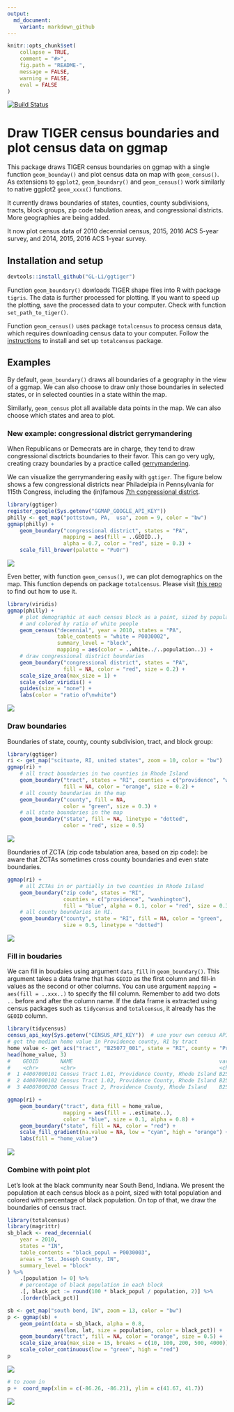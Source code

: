 ```yaml
---
output:
  md_document:
    variant: markdown_github
---
```



```r
knitr::opts_chunk$set(
    collapse = TRUE,
    comment = "#>",
    fig.path = "README-",
    message = FALSE,
    warning = FALSE,
    eval = FALSE
)
```




[![Build Status](https://travis-ci.org/GL-Li/ggtiger.svg?branch=master)](https://travis-ci.org/GL-Li/ggtiger)

# Draw TIGER census boundaries and plot census data on ggmap

This package draws TIGER census boundaries on ggmap with a single function `geom_bounday()` and plot census data on map with `geom_census()`. As extensions to `ggplot2`, `geom_boundary()` and `geom_census()` work similarly to native ggplot2 `geom_xxxx()` functions.

It currently draws boundaries of states, counties, county subdivisions, tracts, block groups, zip code tabulation areas, and congressional districts. More geographies are being added.

It now plot census data of 2010 decennial census, 2015, 2016 ACS 5-year survey, and 2014, 2015, 2016 ACS 1-year survey.


## Installation and setup

```r
devtools::install_github("GL-Li/ggtiger")
```

Function `geom_boundary()` dowloads TIGER shape files into R with package `tigris`. The data is further processed for plotting. If you want to speed up the plotting, save the processed data to your computer. Check with function `set_path_to_tiger()`. 

Function `geom_census()` uses package `totalcensus` to process census data, which requires downloading census data to your computer. Follow the [instructions](https://github.com/GL-Li/totalcensus) to install and set up `totalcensus` package.

## Examples
By default, `geom_boundary()` draws all boundaries of a geography in the view of a ggmap. We can also choose to draw only those boundaries in selected states, or in selected counties in a state within the map.

Similarly, `geom_census` plot all available data points in the map. We can also choose which states and area to plot.

### New example: congressional district gerrymandering
When Republicans or Demecrats are in charge, they tend to draw congressional disctricts boundaries to their favor. This can go very ugly, creating crazy boundaries by a practice called [gerrymandering](https://en.wikipedia.org/wiki/Gerrymandering). 

We can visualize the gerrymandering easily with `ggtiger`. The figure below shows a few congressional districts near Philadelpia in Pennsylvania for 115th Congress, including the (in)famous [7th congressional district](https://en.wikipedia.org/wiki/Pennsylvania%27s_7th_congressional_district).

```r
library(ggtiger)
register_google(Sys.getenv("GGMAP_GOOGLE_API_KEY"))
philly <- get_map("pottstown, PA,  usa", zoom = 9, color = "bw")
ggmap(philly) +
    geom_boundary("congressional district", states = "PA",
                  mapping = aes(fill = ..GEOID..),
                  alpha = 0.7, color = "red", size = 0.3) +
    scale_fill_brewer(palette = "PuOr")
```

![](figures/congressional_disctrict.png)

Even better, with function `geom_census()`, we can plot demographics on the map. This function depends on package `totalcensus`. Please visit [this repo](https://github.com/GL-Li/totalcensus) to find out how to use it.

```r
library(viridis)
ggmap(philly) +
    # plot demographic at each census block as a point, sized by population
    # and colored by ratio of white people
    geom_census("decennial", year = 2010, states = "PA",
                table_contents = "white = P0030002",
                summary_level = "block",
                mapping = aes(color = ..white../..population..)) +
    # draw congressional district boundaries
    geom_boundary("congressional district", states = "PA",
                  fill = NA, color = "red", size = 0.2) +
    scale_size_area(max_size = 1) +   
    scale_color_viridis() +
    guides(size = "none") +  
    labs(color = "ratio of\nwhite")
```

![](figures/congressional_disctrict_census.png)

### Draw boundaries
Boundaries of state, county, county subdivision, tract, and block group:
```r
library(ggtiger)
ri <- get_map("scituate, RI, united states", zoom = 10, color = "bw")
ggmap(ri) +
    # all tract boundaries in two counties in Rhode Island
    geom_boundary("tract", states = "RI", counties = c("providence", "washington"),
                  fill = NA, color = "orange", size = 0.2) +
    # all county boundaries in the map
    geom_boundary("county", fill = NA, 
                  color = "green", size = 0.3) +
    # all state boundaries in the map
    geom_boundary("state", fill = NA, linetype = "dotted", 
                  color = "red", size = 0.5)

```

![](figures/boundaries.png)

 Boundaries of ZCTA (zip code tabulation area, based on zip code): be aware that ZCTAs sometimes cross county boundaries and even state boundaries.
```r
ggmap(ri) +
    # all ZCTAs in or partially in two counties in Rhode Island
    geom_boundary("zip code", states = "RI", 
                  counties = c("providence", "washington"),
                  fill = "blue", alpha = 0.1, color = "red", size = 0.3) +
    # all county boundaries in RI. 
    geom_boundary("county", state = "RI", fill = NA, color = "green", 
                  size = 0.5, linetype = "dotted")

```

![](figures/zip_code.png)


### Fill in boudaries
We can fill in boudaies using argument `data_fill` in `geom_boundary()`. This argument takes a data frame that has `GEOID` as the first column and fill-in values as the second or other columns. You can use argument `mapping = aes(fill = ..xxx..)` to specify the fill column. Remember to add two dots `..` before and after the column name. If the data frame is extracted using census packages such as `tidycensus` and `totalcensus`, it already has the `GEOID` column.

```r
library(tidycensus)
census_api_key(Sys.getenv("CENSUS_API_KEY"))  # use your own census API key
# get the median home value in Providence county, RI by tract
home_value <- get_acs("tract", "B25077_001", state = "RI", county = "Providence") 
head(home_value, 3)
#    GEOID       NAME                                               variable   estimate   moe
#    <chr>       <chr>                                              <chr>         <dbl> <dbl>
#  1 44007000101 Census Tract 1.01, Providence County, Rhode Island B25077_001   155000  9765
#  2 44007000102 Census Tract 1.02, Providence County, Rhode Island B25077_001   154700 11819
#  3 44007000200 Census Tract 2, Providence County, Rhode Island    B25077_001   134600 31087

ggmap(ri) +
    geom_boundary("tract", data_fill = home_value, 
                  mapping = aes(fill = ..estimate..),
                  color = "blue", size = 0.1, alpha = 0.8) +
    geom_boundary("state", fill = NA, color = "red") +
    scale_fill_gradient(na.value = NA, low = "cyan", high = "orange") +
    labs(fill = "home_value")
```

![](figures/boundaries_with_fill.png)


### Combine with point plot
Let's look at the black community near South Bend, Indiana. We present the population at each census block as a point, sized with total population and colored with percentage of black population. On top of that, we draw the boundaries of census tract.

```r
library(totalcensus)
library(magrittr)
sb_black <- read_decennial(
    year = 2010,
    states = "IN",
    table_contents = "black_popul = P0030003",
    areas = "St. Joseph County, IN",
    summary_level = "block"
) %>% 
    .[population != 0] %>%
    # percentage of black population in each block
    .[, black_pct := round(100 * black_popul / population, 2)] %>%
    .[order(black_pct)]

sb <- get_map("south bend, IN", zoom = 13, color = "bw")
p <- ggmap(sb) +
    geom_point(data = sb_black, alpha = 0.8,
               aes(lon, lat, size = population, color = black_pct)) +
    geom_boundary("tract", fill = NA, color = "orange", size = 0.5) +
    scale_size_area(max_size = 15, breaks = c(10, 100, 200, 500, 4000)) +
    scale_color_continuous(low = "green", high = "red") 
p
```

![](figures/boundaries_with_point.png)


```r
# to zoom in
p +  coord_map(xlim = c(-86.26, -86.21), ylim = c(41.67, 41.7))
```

![](figures/boundaries_with_point_zoom.png)

